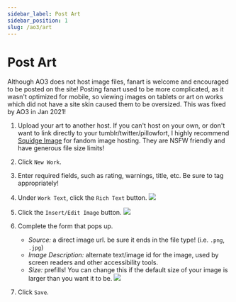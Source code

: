 ```yaml
---
sidebar_label: Post Art
sidebar_position: 1
slug: /ao3/art
---
```


# Post Art

Although AO3 does not host image files, fanart is welcome and encouraged to be
posted on the site! Posting fanart used to be more complicated, as it wasn't
optimized for mobile, so viewing images on tablets or art on works which did not
have a site skin caused them to be oversized. This was fixed by AO3 in Jan 2021!

1. Upload your art to another host.
   If you can't host on your own, or don't want to link directly to your
   tumblr/twitter/pillowfort, I highly recommend [Squidge Image](https://images.squidge.org/)
   for fandom image hosting. They are NSFW friendly and have generous file size limits!

2. Click `New Work`.

3. Enter required fields, such as rating, warnings, title, etc. Be sure to tag appropriately!

4. Under `Work Text`, click the `Rich Text` button.
   ![](/img/docs/ao3/art_rich_text.png)

5. Click the `Insert/Edit Image` button.
   ![](/img/docs/ao3/art_insert_img.png)

6. Complete the form that pops up.

   - _Source:_ a direct image url. be sure it ends in the file type! (i.e. `.png`, `.jpg`)
   - _Image Description:_ alternate text/image id for the image, used by screen readers and
	other accessibility tools.
   - _Size:_ prefills! You can change this if the default size of your image is larger than you want it to be.
     ![](/img/docs/ao3/art_insert_form.png)

7. Click `Save`.
